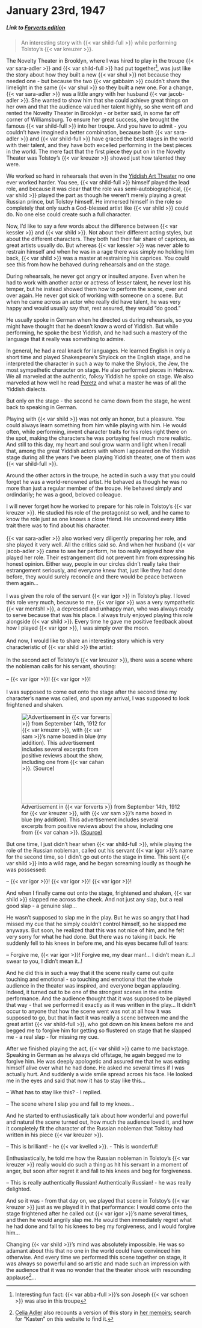 # January 23rd, 1947

##### _Link to [Forverts edition](https://www.nli.org.il/en/newspapers/frw/1947/01/23/01/)_ {.unnumbered}

> An interesting story with {{< var shild-full >}} while performing Tolstoy's {{< var kreuzer >}}.


The Novelty Theater in Brooklyn, where I was hired to play in the troupe {{< var sara-adler >}} and {{< var shild-full >}} had put together^[Interesting fun fact: {{< var abba-full >}}'s son Joseph {{< var schoen >}} was also in this troupe], was just like the story about how they built a new {{< var shul >}} not because they needed one - but because the two {{< var gabbaim >}} couldn't share the limelight in the same {{< var shul >}} so they built a new one. For a change, {{< var sara-adler >}} was a little angry with her husband {{< var jacob-adler >}}. She wanted to show him that she could achieve great things on her own and that the audience valued her talent highly, so she went off and rented the Novelty Theater in Brooklyn - or better said, in some far off corner of Williamsburg. To ensure her great success, she brought the famous {{< var shild-full >}} into her troupe. And you have to admit - you couldn't have imagined a better combination, because both {{< var sara-adler >}} and {{< var shild-full >}} have graced the best stages in the world with their talent, and they have both excelled performing in the best pieces in the world. The mere fact that the first piece they put on in the Novelty Theater was Tolstoy's {{< var kreuzer >}} showed just how talented they were.

We worked so hard in rehearsals that even in the [Yiddish Art Theater](https://en.wikipedia.org/wiki/Yiddish_Art_Theatre) no one ever worked harder. You see, {{< var shild-full >}} himself played the lead role, and because it was clear that the role was semi-autobiographical, {{< var shild >}} played the part as though he weren't merely playing a great Russian prince, but Tolstoy himself. He immersed himself in the role so completely that only such a God-blessed artist like {{< var shild >}} could do. No one else could create such a full character.

Now, I'd like to say a few words about the difference between {{< var kessler >}} and {{< var shild >}}. Not about their different acting styles, but about the different characters. They both had their fair share of caprices, as great artists usually do. But whereas {{< var kessler >}} was never able to restrain himself and when he was in a rage there was simply no holding him back, {{< var shild >}} was a master at restraining his caprices. You could see this from how he behaved during rehearsals and on the stage.

During rehearsals, he never got angry or insulted anyone. Even when he had to work with another actor or actress of lesser talent, he never lost his temper, but he instead showed them how to perform the scene, over and over again. He never got sick of working with someone on a scene. But when he came across an actor who really did have talent, he was very happy and would usually say that, rest assured, they would "do good."

He usually spoke in German when he directed us during rehearsals, so you might have thought that he doesn't know a word of Yiddish. But while performing, he spoke the best Yiddish, and he had such a mastery of the language that it really was something to admire.

In general, he had a real knack for languages. He learned English in only a short time and played Shakespeare's Shylock on the English stage, and he interpreted the character in such a way to make the Shylock, the Jew, the most sympathetic character on stage. He also performed pieces in Hebrew. We all marveled at the authentic, folksy Yiddish he spoke on stage. We also marveled at how well he read [Peretz](https://en.wikipedia.org/wiki/I._L._Peretz) and what a master he was of all the Yiddish dialects.

But only on the stage - the second he came down from the stage, he went back to speaking in German.

Playing with {{< var shild >}} was not only an honor, but a pleasure. You could always learn something from him while playing with him. He would often, while performing, invent character traits for his roles right there on the spot, making the characters he was portaying feel much more realistic. And still to this day, my heart and soul grow warm and light when I recall that, among the great Yiddish actors with whom I appeared on the Yiddish stage during all the years I've been playing Yiddish theater, one of them was {{< var shild-full >}}.

Around the other actors in the troupe, he acted in such a way that you could forget he was a world-renowned artist. He behaved as though he was no more than just a regular member of the troupe. He behaved simply and ordindarily; he was a good, beloved colleague.


::: {layout-ncol=2}

I will never forget how he worked to prepare for his role in Tolstoy's {{< var kreuzer >}}. He studied his role of the protagonist so well, and he came to know the role just as one knows a close friend. He uncovered every little trait there was to find about his character.<br><br>
{{< var sara-adler >}} also worked very diligently preparing her role, and she played it very well. All the critics said so. And when her husband {{< var jacob-adler >}} came to see her perform, he too really enjoyed how she played her role. Their estrangement did not prevent him from expressing his honest opinion. Either way, people in our circles didn't really take their estrangement seriously, and everyone knew that, just like they had done before, they would surely reconcile and there would be peace between them again...<br><br>
I was given the role of the servant {{< var igor >}} in Tolstoy's play. I loved this role very much, because to me, {{< var igor >}} was a very sympathetic {{< var mentshl >}}, a depressed and unhappy man, who was always ready to serve because that was his place. I always truly enjoyed playing this role alongside {{< var shild >}}. Every time he gave me positive feedback about how I played {{< var igor >}}, I was simply over the moon.<br><br>
And now, I would like to share an interesting story which is very characteristic of {{< var shild >}} the artist:<br><br>
In the second act of Tolstoy's {{< var kreuzer >}}, there was a scene where the nobleman calls for his servant, shouting:<br><br>
-- {{< var igor >}}! {{< var igor >}}!<br><br>
I was supposed to come out onto the stage after the second time my character's name was called, and upon my arrival, I was supposed to look frightened and shaken.

![Advertisement in {{< var forverts >}} from September 14th, 1912 for {{< var kreuzer >}}, with {{< var sam >}}'s name boxed in blue (my addition). This advertisement includes several excerpts from positive reviews about the show, including one from {{< var cahan >}}. [(Source)](https://www.nli.org.il/en/newspapers/frw/1912/09/14/01/article/15.1)](../img/newspaper_clippings/1912-09-14_forverts.png){width="2.5in"}

:::

But one time, I just didn't hear when {{< var shild-full >}}, while playing the role of the Russian nobleman, called out his servant {{< var igor >}}'s name for the second time, so I didn't go out onto the stage in time. This sent {{< var shild >}} into a wild rage, and he began screaming loudly as though he was possessed:

-- {{< var igor >}}! {{< var igor >}}! {{< var igor >}}!

And when I finally came out onto the stage, frightened and shaken, {{< var shild >}} slapped me across the cheek. And not just any slap, but a real good slap - a genuine slap...

He wasn't supposed to slap me in the play. But he was so angry that I had missed my cue that he simply couldn't control himself, so he slapped me anyways. But soon, he realized that this was not nice of him, and he felt very sorry for what he had done. But there was no taking it back. He suddenly fell to his knees in before me, and his eyes became full of tears:

-- Forgive me, {{< var igor >}}! Forgive me, my dear man!... I didn't mean it...I swear to you, I didn't mean it..!

And he did this in such a way that it the scene really came out quite touching and emotional - so touching and emotional that the whole audience in the theater was inspired, and everyone began applauding. Indeed, it turned out to be one of the strongest scenes in the entire performance. And the audience thought that it was supposed to be played that way - that we performed it exactly as it was written in the play... It didn't occur to anyone that how the scene went was not at all how it was supposed to go, but that in fact it was really a scene between me and the great artist {{< var shild-full >}}, who got down on his knees before me and begged me to forgive him for getting so flustered on stage that he slapped me - a real slap - for missing my cue.

After we finished playing the act, {{< var shild >}} came to me backstage. Speaking in German as he always did offstage, he again begged me to forgive him. He was deeply apologetic and assured me that he was eating himself alive over what he had done. He asked me several times if I was actually hurt. And suddenly a wide smile spread across his face. He looked me in the eyes and said that now it has to stay like this...

-- What has to stay like this? - I replied.

-- The scene where I slap you and fall to my knees...

And he started to enthusiastically talk about how wonderful and powerful and natural the scene turned out, how much the audience loved it, and how it completely fit the character of the Russian nobleman that Tolstoy had written in his piece {{< var kreuzer >}}.

-- This is brilliant! - he {{< var kvelled >}}. - This is wonderful!

Enthusiastically, he told me how the Russian nobleman in Tolstoy's {{< var kreuzer >}} really would do such a thing as hit his servant in a moment of anger, but soon after regret it and fall to his knees and beg for forgiveness.

-- This is really authentically Russian! Authentically Russian! - he was really delighted.

And so it was - from that day on, we played that scene in Tolstoy's {{< var kreuzer >}} just as we played it in that performance: I would come onto the stage frightened after he called out {{< var igor >}}'s name several times, and then he would angrily slap me. He would then immediately regret what he had done and fall to his knees to beg my forgiveness, and I would forgive him...

Changing {{< var shild >}}'s mind was absolutely impossible. He was so adamant about this that no one in the world could have convinced him otherwise. And every time we performed this scene together on stage, it was always so powerful and so artistic and made such an impression with the audience that it was no wonder that the theater shook with resounding applause^[[Celia Adler](https://en.wikipedia.org/wiki/Celia_Adler) also recounts a version of this story in [her memoirs](https://www.museumoffamilyhistory.com/moyt/cadler-V1.htm); search for "Kasten" on this website to find it.]...
